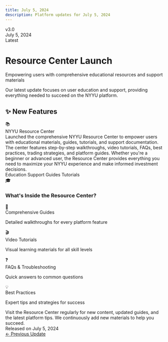 ```yaml
---
title: July 5, 2024
description: Platform updates for July 5, 2024
---
```



<div className="relative overflow-hidden rounded-3xl bg-gradient-to-br from-indigo-500/10 via-sky-500/10 to-blue-500/10 p-10 border border-indigo-500/20 mb-10">
  <div className="relative z-10">
    <div className="flex items-center gap-3 mb-4">
      <div className="px-4 py-1.5 rounded-full bg-indigo-500/20 border border-indigo-500/30">
        <span className="text-sm font-semibold text-indigo-600 dark:text-indigo-400">v3.0</span>
      </div>
      <div className="px-4 py-1.5 rounded-full bg-sky-500/20 border border-sky-500/30">
        <span className="text-sm font-semibold text-sky-600 dark:text-sky-400">July 5, 2024</span>
      </div>
      <div className="px-4 py-1.5 rounded-full bg-green-500/20 border border-green-500/30">
        <span className="text-sm font-semibold text-green-600 dark:text-green-400">Latest</span>
      </div>
    </div>
    <h1 className="text-4xl md:text-5xl font-bold mb-4 bg-gradient-to-r from-indigo-600 via-sky-600 to-blue-600 dark:from-indigo-400 dark:via-sky-400 dark:to-blue-400 bg-clip-text text-transparent">
      Resource Center Launch
    </h1>
    <p className="text-xl text-muted-foreground max-w-3xl">
      Empowering users with comprehensive educational resources and support materials
    </p>
  </div>
  <div className="absolute top-0 right-0 w-72 h-72 bg-indigo-500/10 rounded-full blur-3xl"></div>
  <div className="absolute bottom-0 left-0 w-72 h-72 bg-sky-500/10 rounded-full blur-3xl"></div>
  <div className="absolute top-1/2 right-1/3 w-48 h-48 bg-blue-500/10 rounded-full blur-3xl"></div>
</div>

<div className="relative my-8 pl-6 border-l-2 border-indigo-500/30">
  <div className="absolute left-0 top-0 w-3 h-3 rounded-full bg-indigo-500 ring-4 ring-indigo-500/20 transform -translate-x-[7px]"></div>
  <p className="text-sm text-muted-foreground">
    Our latest update focuses on user education and support, providing everything needed to succeed on the NYYU platform.
  </p>
</div>

## ✨ New Features

<div className="space-y-4 my-8">
  <div className="group relative overflow-hidden rounded-xl border border-green-500/30 bg-gradient-to-br from-green-500/10 via-green-500/5 to-transparent p-6 transition-all hover:border-green-500/50 hover:shadow-lg hover:shadow-green-500/10">
    <div className="flex gap-4 items-start">
      <div className="flex items-center justify-center w-12 h-12 rounded-xl bg-green-500/20 text-2xl shrink-0 group-hover:scale-110 transition-transform">
        📚
      </div>
      <div className="flex-1">
        <div className="font-bold text-xl mb-2 text-green-700 dark:text-green-400">NYYU Resource Center</div>
        <div className="text-muted-foreground leading-relaxed">
          Launched the comprehensive NYYU Resource Center to empower users with educational materials, guides, tutorials, and support documentation. The center features step-by-step walkthroughs, video tutorials, FAQs, best practices, trading strategies, and platform guides. Whether you're a beginner or advanced user, the Resource Center provides everything you need to maximize your NYYU experience and make informed investment decisions.
        </div>
        <div className="mt-4 flex flex-wrap gap-2">
          <span className="px-3 py-1 rounded-full bg-green-500/10 text-xs font-medium text-green-700 dark:text-green-400">Education</span>
          <span className="px-3 py-1 rounded-full bg-green-500/10 text-xs font-medium text-green-700 dark:text-green-400">Support</span>
          <span className="px-3 py-1 rounded-full bg-green-500/10 text-xs font-medium text-green-700 dark:text-green-400">Guides</span>
          <span className="px-3 py-1 rounded-full bg-green-500/10 text-xs font-medium text-green-700 dark:text-green-400">Tutorials</span>
        </div>
      </div>
    </div>
    <div className="absolute top-0 right-0 w-32 h-32 bg-green-500/5 rounded-full blur-2xl"></div>
  </div>
</div>

<div className="my-12 p-8 rounded-2xl border border-sky-500/20 bg-gradient-to-br from-sky-500/10 via-indigo-500/5 to-transparent">
  <div className="flex items-start gap-6">
    <div className="text-4xl">🎓</div>
    <div className="flex-1">
      <h3 className="text-2xl font-bold mb-3">What's Inside the Resource Center?</h3>
      <div className="grid md:grid-cols-2 gap-4 mt-6">
        <div className="flex items-start gap-3">
          <div className="text-2xl">📖</div>
          <div>
            <div className="font-semibold mb-1">Comprehensive Guides</div>
            <p className="text-sm text-muted-foreground">Detailed walkthroughs for every platform feature</p>
          </div>
        </div>
        <div className="flex items-start gap-3">
          <div className="text-2xl">🎬</div>
          <div>
            <div className="font-semibold mb-1">Video Tutorials</div>
            <p className="text-sm text-muted-foreground">Visual learning materials for all skill levels</p>
          </div>
        </div>
        <div className="flex items-start gap-3">
          <div className="text-2xl">❓</div>
          <div>
            <div className="font-semibold mb-1">FAQs & Troubleshooting</div>
            <p className="text-sm text-muted-foreground">Quick answers to common questions</p>
          </div>
        </div>
        <div className="flex items-start gap-3">
          <div className="text-2xl">💡</div>
          <div>
            <div className="font-semibold mb-1">Best Practices</div>
            <p className="text-sm text-muted-foreground">Expert tips and strategies for success</p>
          </div>
        </div>
      </div>
    </div>
  </div>
</div>

<Callout type="info" title="Keep Learning">
Visit the Resource Center regularly for new content, updated guides, and the latest platform tips. We continuously add new materials to help you succeed.
</Callout>

<div className="mt-12 flex items-center justify-between p-6 rounded-xl border border-indigo-500/20 bg-gradient-to-r from-indigo-500/5 to-transparent">
  <div className="flex items-center gap-3">
    <div className="w-2 h-2 rounded-full bg-indigo-500 animate-pulse"></div>
    <span className="text-sm font-medium text-muted-foreground">Released on July 5, 2024</span>
  </div>
  <div className="flex items-center gap-4">
    <a href="/docs/changelog/2023-12-20" className="text-sm font-medium text-indigo-600 dark:text-indigo-400 hover:underline">
      ← Previous Update
    </a>
  </div>
</div>